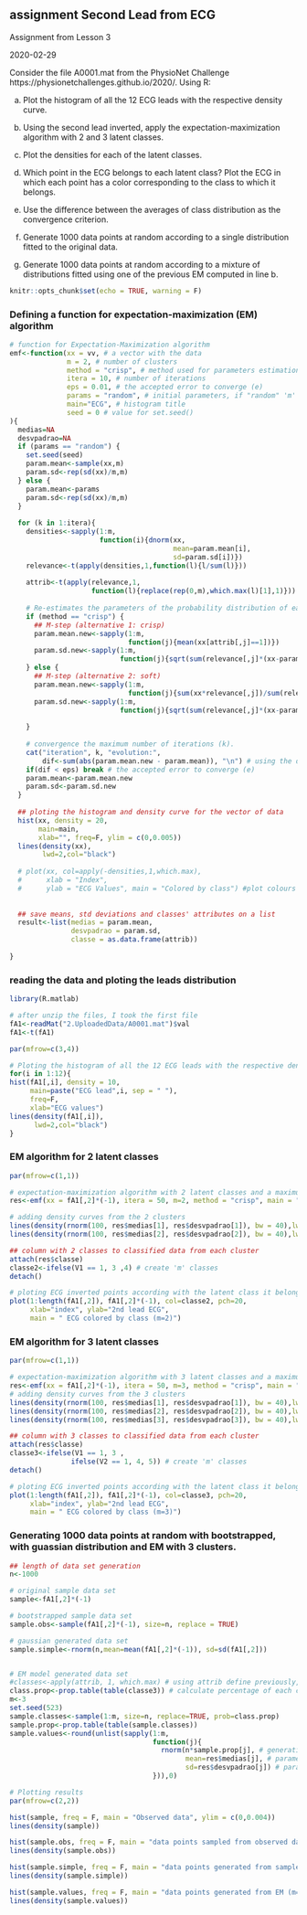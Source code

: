 ## assignment Second Lead from ECG

Assignment from Lesson 3

2020-02-29

Consider the file A0001.mat from the PhysioNet Challenge https://physionetchallenges.github.io/2020/. Using R:

a) Plot the histogram of all the 12 ECG leads with the respective density curve.

b) Using the second lead inverted, apply the expectation-maximization algorithm with 2 and 3 latent classes.

c) Plot the densities for each of the latent classes. 

d) Which point in the ECG belongs to each latent class? Plot the ECG in which each point has a color corresponding to the class to which it belongs.

e) Use the difference between the averages of class distribution as the convergence criterion.

f) Generate 1000 data points at random according to a single distribution fitted to the original data.

g) Generate 1000 data points at random according to a mixture of distributions fitted using one of the previous EM computed in line b. 

```r
knitr::opts_chunk$set(echo = TRUE, warning = F)
```

### Defining a function for expectation-maximization (EM) algorithm
```r
# function for Expectation-Maximization algorithm
emf<-function(xx = vv, # a vector with the data
              m = 2, # number of clusters
              method = "crisp", # method used for parameters estimation in each class; options: "crisp" or "soft"
              itera = 10, # number of iterations
              eps = 0.01, # the accepted error to converge (e)
              params = "random", # initial parameters, if "random" 'm' values from 'xx' are randomly select, or we can input a vector with 'm' values
              main="ECG", # histogram title
              seed = 0 # value for set.seed()
){
  medias=NA
  desvpadrao=NA
  if (params == "random") {
    set.seed(seed)
    param.mean<-sample(xx,m)
    param.sd<-rep(sd(xx)/m,m)
  } else {
    param.mean<-params
    param.sd<-rep(sd(xx)/m,m)
  }
  
  for (k in 1:itera){
    densities<-sapply(1:m, 
                      function(i){dnorm(xx,
                                        mean=param.mean[i],
                                        sd=param.sd[i])})
    relevance<-t(apply(densities,1,function(l){l/sum(l)}))
    
    attrib<-t(apply(relevance,1,
                    function(l){replace(rep(0,m),which.max(l)[1],1)}))
    
    # Re-estimates the parameters of the probability distribution of each class
    if (method == "crisp") {
      ## M-step (alternative 1: crisp)
      param.mean.new<-sapply(1:m,
                             function(j){mean(xx[attrib[,j]==1])})
      param.sd.new<-sapply(1:m,
                           function(j){sqrt(sum(relevance[,j]*(xx-param.mean[j])^2)/sum(relevance[,j]))})
    } else {
      ## M-step (alternative 2: soft)
      param.mean.new<-sapply(1:m,
                             function(j){sum(xx*relevance[,j])/sum(relevance[,j])})
      param.sd.new<-sapply(1:m,
                           function(j){sqrt(sum(relevance[,j]*(xx-param.mean[j])^2)/sum(relevance[,j]))})
      
    }
    
    # convergence the maximum number of iterations (k).
    cat("iteration", k, "evolution:", 
        dif<-sum(abs(param.mean.new - param.mean)), "\n") # using the difference between the averages of class distribution as the convergence criterion.
    if(dif < eps) break # the accepted error to converge (e)
    param.mean<-param.mean.new
    param.sd<-param.sd.new
  }
  
  ## ploting the histogram and density curve for the vector of data
  hist(xx, density = 20,
       main=main,
       xlab="", freq=F, ylim = c(0,0.005))
  lines(density(xx),
        lwd=2,col="black")
  
  # plot(xx, col=apply(-densities,1,which.max), 
  #      xlab = "Index", 
  #      ylab = "ECG Values", main = "Colored by class") #plot colours according to vector densities
  
  
  ## save means, std deviations and classes' attributes on a list
  result<-list(medias = param.mean,
               desvpadrao = param.sd,
               classe = as.data.frame(attrib))
  
}
```

### reading the data and ploting the leads distribution
```r
library(R.matlab)

# after unzip the files, I took the first file 
fA1<-readMat("2.UploadedData/A0001.mat")$val
fA1<-t(fA1)

par(mfrow=c(3,4))

# Ploting the histogram of all the 12 ECG leads with the respective density curve.
for(i in 1:12){
hist(fA1[,i], density = 10,
     main=paste("ECG lead",i, sep = " "),
     freq=F,
     xlab="ECG values")
lines(density(fA1[,i]),
      lwd=2,col="black")
}
```

### EM algorithm for 2 latent classes
```r
par(mfrow=c(1,1))

# expectation-maximization algorithm with 2 latent classes and a maximum 50 iterations.
res<-emf(xx = fA1[,2]*(-1), itera = 50, m=2, method = "crisp", main = "second lead inverted", seed = 10)

# adding density curves from the 2 clusters
lines(density(rnorm(100, res$medias[1], res$desvpadrao[1]), bw = 40),lwd=2,col=3)
lines(density(rnorm(100, res$medias[2], res$desvpadrao[2]), bw = 40),lwd=2,col=4)

## column with 2 classes to classified data from each cluster
attach(res$classe)
classe2<-ifelse(V1 == 1, 3 ,4) # create 'm' classes
detach()

# ploting ECG inverted points according with the latent class it belongs to
plot(1:length(fA1[,2]), fA1[,2]*(-1), col=classe2, pch=20,
     xlab="index", ylab="2nd lead ECG",
     main = " ECG colored by class (m=2)")
```

### EM algorithm for 3 latent classes
```r
par(mfrow=c(1,1))

# expectation-maximization algorithm with 3 latent classes and a maximum 50 iterations.
res<-emf(xx = fA1[,2]*(-1), itera = 50, m=3, method = "crisp", main = "second lead inverted", seed = 10)
# adding density curves from the 3 clusters
lines(density(rnorm(100, res$medias[1], res$desvpadrao[1]), bw = 40),lwd=2,col=3)
lines(density(rnorm(100, res$medias[2], res$desvpadrao[2]), bw = 40),lwd=2,col=4)
lines(density(rnorm(100, res$medias[3], res$desvpadrao[3]), bw = 40),lwd=2,col=5)

## column with 3 classes to classified data from each cluster
attach(res$classe)
classe3<-ifelse(V1 == 1, 3 ,
               ifelse(V2 == 1, 4, 5)) # create 'm' classes
detach()

# ploting ECG inverted points according with the latent class it belongs to
plot(1:length(fA1[,2]), fA1[,2]*(-1), col=classe3, pch=20,
     xlab="index", ylab="2nd lead ECG",
     main = " ECG colored by class (m=3)")

```

### Generating 1000 data points at random with bootstrapped, with guassian distribution and EM with 3 clusters.
```r
## length of data set generation
n<-1000

# original sample data set
sample<-fA1[,2]*(-1)

# bootstrapped sample data set
sample.obs<-sample(fA1[,2]*(-1), size=n, replace = TRUE)

# gaussian generated data set
sample.simple<-rnorm(n,mean=mean(fA1[,2]*(-1)), sd=sd(fA1[,2]))


# EM model generated data set
#classes<-apply(attrib, 1, which.max) # using attrib define previously, to calculate the number of observations in each class
class.prop<-prop.table(table(classe3)) # calculate percentage of each class
m<-3
set.seed(523)
sample.classes<-sample(1:m, size=n, replace=TRUE, prob=class.prop)
sample.prop<-prop.table(table(sample.classes))
sample.values<-round(unlist(sapply(1:m,
                                   function(j){
                                     rnorm(n*sample.prop[j], # generating number with the proportions of the two classes we identified previously
                                           mean=res$medias[j], # parameters defined previously
                                           sd=res$desvpadrao[j]) # parameters defined previously
                                   })),0)

# Plotting results
par(mfrow=c(2,2))

hist(sample, freq = F, main = "Observed data", ylim = c(0,0.004))
lines(density(sample))

hist(sample.obs, freq = F, main = "data points sampled from observed data", ylim = c(0,0.004))
lines(density(sample.obs))

hist(sample.simple, freq = F, main = "data points generated from sample distribution", ylim = c(0,0.004))
lines(density(sample.simple))

hist(sample.values, freq = F, main = "data points generated from EM (m=3)", ylim = c(0,0.004))
lines(density(sample.values))

```


